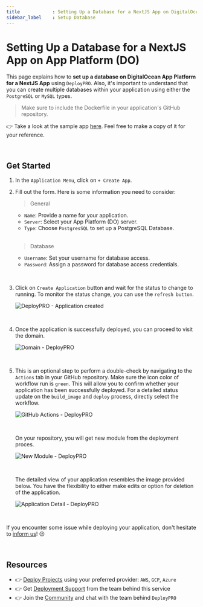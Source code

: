 ---
title            : Setting Up a Database for a NextJS App on DigitalOcean App Platform
sidebar_label    : Setup Database
---

# Setting Up a Database for a NextJS App on App Platform (DO)

This page explains how to **set up a database on DigitalOcean App Platform for a NextJS App**  using `DeployPRO`. Also, it's important to understand that you can create multiple databases within your application using either the `PostgreSQL` or `MySQL` types.

> Make sure to include the Dockerfile in your application's GitHub repository.

👉  Take a look at the sample app [here](https://github.com/app-generator/deploypro-nextjs-pgsql). Feel free to make a copy of it for your reference.

<br />

## Get Started

1. In the `Application Menu`, click on `+ Create App`.
2. Fill out the form. Here is some information you need to consider:

    > General

    - `Name`: Provide a name for your application.
    - `Server`: Select your App Platform (DO) server.
    - `Type`: Choose `PostgresSQL` to set up a PostgreSQL Database.

    <br />

    > Database

    - `Username`: Set your username for database access.
    - `Password`: Assign a password for database access credentials.

<br />

3. Click on `Create Application` button and wait for the status to change to running. To monitor the status change, you can use the `refresh button`.

    ![DeployPRO - Application created](https://github.com/auliaromadon/sample-django/assets/46531367/7f1cd56b-9f8f-483c-bfff-a2b3e5ed6a50)

<br />

4. Once the application is successfully deployed, you can proceed to visit the domain.

    ![Domain - DeployPRO](https://github.com/auliaromadon/sample-django/assets/46531367/32c5455e-59dc-488f-861c-55aa5feb87bd)

<br />

5. This is an optional step to perform a double-check by navigating to the `Actions` tab in your GitHub repository. Make sure the icon color of workflow run is `green`. This will allow you to confirm whether your application has been successfully deployed. For a detailed status update on the `build_image` and `deploy` process, directly select the workflow.

    ![GitHub Actions - DeployPRO](https://github.com/auliaromadon/sample-django/assets/46531367/9f06e52f-5f99-46bf-b3e4-f64492d4099f)

    <br />

    On your repository, you will get new module from the deployment proces.

    ![New Module - DeployPRO](https://github.com/auliaromadon/sample-django/assets/46531367/05522911-0543-4f64-b44b-7e7a4113c0f6)

    <br />

    The detailed view of your application resembles the image provided below. You have the flexibility to either make edits or option for deletion of the application.

    ![Application Detail - DeployPRO](https://github.com/auliaromadon/sample-django/assets/46531367/0cd33a27-dcef-455d-9167-874fb3ada5c6)

    <br />
    
If you encounter some issue while deploying your application, don't hesitate to [inform us](https://discord.gg/qQhjQZhnur)! 😉

<br />

## Resources

- 👉 [Deploy Projects](https://deploypro.dev/) using your preferred provider: `AWS`, `GCP`, `Azure`
- 👉 Get [Deployment Support](https://deploypro.dev/support/) from the team behind this service
- 👉 Join the [Community](https://discord.gg/qQhjQZhnur) and chat with the team behind `DeployPRO`
